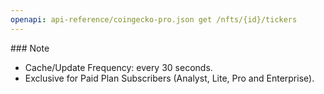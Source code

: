 ```yaml
---
openapi: api-reference/coingecko-pro.json get /nfts/{id}/tickers
---
```


<Note>
  ### Note

  - Cache/Update Frequency: every 30 seconds.
  - Exclusive for Paid Plan Subscribers (Analyst, Lite, Pro and Enterprise).
</Note>